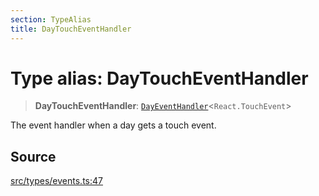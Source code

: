 ```yaml
---
section: TypeAlias
title: DayTouchEventHandler
---
```


# Type alias: DayTouchEventHandler

> **DayTouchEventHandler**: [`DayEventHandler`](/docs/api/next/type-aliases/DayEventHandler.mdx)\<`React.TouchEvent`\>

The event handler when a day gets a touch event.

## Source

[src/types/events.ts:47](https://github.com/gpbl/react-day-picker/blob/45cca307e/src/types/events.ts#L47)
